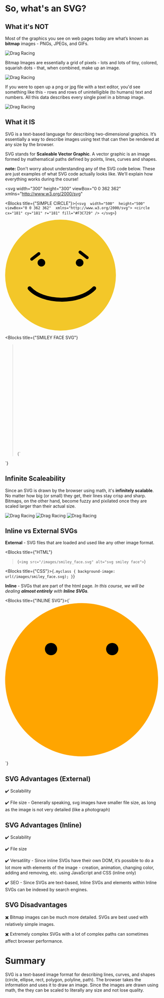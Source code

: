 
# So, what's an SVG?

## What it's NOT

Most of the graphics you see on web pages today are what’s known as **bitmap** images - PNGs, JPEGs, and GIFs.

![Drag Racing](/bitmap_1.png)

Bitmap Images are essentially a grid of pixels - lots and lots of tiny, colored, squarish dots - that, when combined, make up an image.

![Drag Racing](/bitmap_resolution.png)

If you were to open up a png or jpg file with a text editor, you'd see something like this - rows and rows of unintelligible (to humans) text and numbers. All this data describes every single pixel in a bitmap image.

![Drag Racing](/bitmap_insides.png)

## What it IS

SVG is a text-based language for describing two-dimensional graphics. It’s essentially a way to describe images using text that can then be rendered at any size by the browser.

SVG stands for **Scaleable Vector Graphic**. A vector graphic is an image formed by mathematical paths defined by points, lines, curves and shapes.

**note:** Don't worry about understanding any of the SVG code below. These are just examples of what SVG code actually looks like. We'll explain how everything works during the course!

<svg
  width="300"
  height="300"
  viewBox="0 0 362 362"
  xmlns="http://www.w3.org/2000/svg"
>
  <circle cx="181" cy="181" r="181" fill="#F3C729" />
</svg>

<Blocks title={"SIMPLE CIRCLE"}>{`<svg 
  width="500" 
  height="500" 
  viewBox="0 0 362 362" 
  xmlns="http://www.w3.org/2000/svg">
  <circle cx="181" cy="181" r="181" fill="#F3C729" />
</svg>`}</Blocks>

<svg width="362" height="362" viewBox="0 0 362 362" fill="none">
  <circle cx="181" cy="181" r="181" fill="#F3C729" />
  <circle cx="118.5" cy="140.5" r="12.5" fill="black" />
  <circle cx="243.5" cy="140.5" r="12.5" fill="black" />
  <path
    d="M80 224C121 271 241 276 291 224"
    stroke="black"
    stroke-width="13"
    stroke-linecap="round"
  />
  <line
    x1="110.107"
    y1="111.014"
    x2="87.0145"
    y2="128.893"
    stroke="black"
    stroke-width="10"
    stroke-linecap="round"
  />
  <line
    x1="5"
    y1="-5"
    x2="34.2046"
    y2="-5"
    transform="matrix(0.790724 0.612173 0.612173 -0.790724 244 99)"
    stroke="black"
    stroke-width="10"
    stroke-linecap="round"
  />
</svg>

<Blocks
  title={"SMILEY FACE SVG"}
>{`<svg width="362" height="362" viewBox="0 0 362 362" fill="none">
  <circle cx="181" cy="181" r="181" fill="#F3C729" />
  <circle cx="118.5" cy="140.5" r="12.5" fill="black" />
  <circle cx="243.5" cy="140.5" r="12.5" fill="black" />
  <path
    d="M80 224C121 271 241 276 291 224"
    stroke="black"
    stroke-width="13"
    stroke-linecap="round"
  />
  <line
    x1="110.107"
    y1="111.014"
    x2="87.0145"
    y2="128.893"
    stroke="black"
    stroke-width="10"
    stroke-linecap="round"
  />
  <line
    x1="5"
    y1="-5"
    x2="34.2046"
    y2="-5"
    transform="matrix(0.790724 0.612173 0.612173 -0.790724 244 99)"
    stroke="black"
    stroke-width="10"
    stroke-linecap="round"
  />
</svg>`}</Blocks>

## Infinite Scaleability

Since an SVG is drawn by the browser using math, it's **infinitely scalable**. No matter how big (or small) they get, their lines stay crisp and sharp. Bitmaps, on the other hand, become fuzzy and pixilated once they are scaled larger than their actual size.

![Drag Racing](/svg_png_comparison_small.png)
![Drag Racing](/svg_png_comparison_med.png)
![Drag Racing](/svg_png_comparison_big.png)

## Inline vs External SVGs

**External** - SVG files that are loaded and used like any other image format.

<Blocks
  title={"HTML"}
>{`<img src="/images/smiley_face.svg" alt="svg smiley face">`}</Blocks>

<Blocks title={"CSS"}>{`.myclass {
    background-image: url(/images/smiley_face.svg);
}`}</Blocks>

**Inline** - SVGs that are part of the html page. _In this course, we will be dealing **almost entirely** with **Inline SVGs**._

<Blocks title={"INLINE SVG"}>{`<body>
   <svg width="500" height="500" viewbox="0 0 500 500">
       <circle id="head" cx="250" cy="250" r="250" fill="orange"></circle>
       <circle id="lefteye" cx="150" cy="150" r="20" fill="black"></circle>
       <circle id="righteye" cx="350" cy="150" r="20" fill="black"></circle>
   </svg>
</body>`}</Blocks>

## SVG Advantages (External)

✔️ Scalability

✔️ File size - Generally speaking, svg images have smaller file size, as long as the image is not very detailed (like a photograph)

## SVG Advantages (Inline)

✔️ Scalability

✔️ File size

✔️ Versatility - Since inline SVGs have their own DOM, it’s possible to do a lot more with elements of the image - creation, animation, changing color, adding and removing, etc. using JavaScript and CSS (inline only)

✔️ SEO - Since SVGs are text-based, Inline SVGs and elements within Inline SVGs can be indexed by search engines.

## SVG Disadvantages

✖️ Bitmap images can be much more detailed. SVGs are best used with relatively simple images.

✖️ Extremely complex SVGs with a lot of complex paths can sometimes affect browser performance.

# Summary

SVG is a text-based image format for describing lines, curves, and shapes (circle, ellipse, rect, polygon, polyline, path). The browser takes the information and uses it to draw an image. Since the images are drawn using math, the they can be scaled to literally any size and not lose quality.

<Nextbutton />
